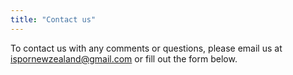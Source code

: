 ```yaml
---
title: "Contact us"
---
```


To contact us with any comments or questions, please email us at <ispornewzealand@gmail.com> or fill out the form below.

<script src="https://www.cognitoforms.com/f/seamless.js" data-key="_dW8dQmWak6rztGhzLHX3g" data-form="2"></script>
